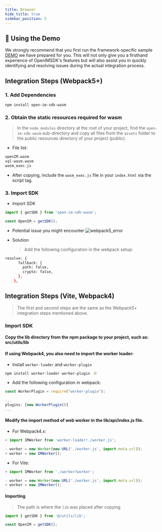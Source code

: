 ```yaml
---
title: Browser
hide_title: true
sidebar_position: 5
---
```


## 🚀 Using the Demo
We strongly recommend that you first run the framework-specific sample [DEMO](https://github.com/openimsdk/openim-electron-demo) we have prepared for you. This will not only give you a firsthand experience of OpenIMSDK's features but will also assist you in quickly identifying and resolving issues during the actual integration process.

## Integration Steps (Webpack5+)

### 1. Add Dependencies

```bash
npm install open-im-sdk-wasm
```

### 2. Obtain the static resources required for wasm

> In the `node_modules` directory at the root of your project, find the `open-im-sdk-wasm` sub-directory and copy all files from the `assets` folder to the public resources directory of your project (public).

- File list:

```bash
openIM.wasm
sql-wasm.wasm
wasm_exec.js
```

- After copying, include the `wasm_exec.js` file in your `index.html` via the script tag.

### 3. Import SDK

- Import SDK

```ts
import { getSDK } from 'open-im-sdk-wasm';

const OpenIM = getSDK();
```

- Potential issue you might encounter
  ![webpack5_error](./assets/webpack5_error.png)

- Solution
  > Add the following configuration in the webpack setup:

```bash
resolve: {
      fallback: {
        path: false,
        crypto: false,
      },
    },
```

## Integration Steps (Vite, Webpack4)

> The first and second steps are the same as the Webpack5+ integration steps mentioned above.

### Import SDK

#### Copy the lib directory from the npm package to your project, such as: src/utils/lib

#### If using Webpack4, you also need to import the worker loader:

- Install `worker-loader` and `worker-plugin`

```bash
npm install worker-loader worker-plugin -D
```

- Add the following configuration in webpack:

```js
const WorkerPlugin = require("worker-plugin");

...
plugins: [new WorkerPlugin()]
...
```

#### Modify the import method of web worker in the lib/api/index.js file.

- For Webpack4.x:

```js
+ import IMWorker from 'worker-loader!./worker.js';

- worker = new Worker(new URL('./worker.js', import.meta.url));
+ worker = new IMWorker();
```

- For Vite:

```js
+ import IMWorker from './worker?worker';

- worker = new Worker(new URL('./worker.js', import.meta.url));
+ worker = new IMWorker();
```

#### Importing

> The path is where the `lib` was placed after copying

```ts
import { getSDK } from '@/utils/lib';

const OpenIM = getSDK();
```
